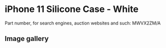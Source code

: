 
# iPhone 11 Silicone Case - White

Part number, for search engines, auction websites and such: MWVX2ZM/A

## Image gallery

<div style={{ width: '100%', maxWidth: '768px' }}>
<GalleryComponent
    images={[
      {
        original: "/everysource/MWVX2.webp",
        thumbnail: "/everypreview/MWVX2.webp",
      },
      {
        original: "/everysource/MWVX2_AV1_BLACK.webp",
        thumbnail: "/everypreview/MWVX2_AV1_BLACK.webp",
      },
      {
        original: "/everysource/MWVX2_AV2.webp",
        thumbnail: "/everypreview/MWVX2_AV2.webp",
      },
      {
        original: "/everysource/MWVX2_AV3.webp",
        thumbnail: "/everypreview/MWVX2_AV3.webp",
      },
      {
        original: "/everysource/MWVX2_AV4.webp",
        thumbnail: "/everypreview/MWVX2_AV4.webp",
      },
      {
        original: "/everysource/MWVX2_AV5.webp",
        thumbnail: "/everypreview/MWVX2_AV5.webp",
      },
      {
        original: "/everysource/MWVX2_AV6.webp",
        thumbnail: "/everypreview/MWVX2_AV6.webp",
      },
      {
        original: "/everysource/MWVX2_AV7.webp",
        thumbnail: "/everypreview/MWVX2_AV7.webp",
      }
    ]}
  />
</div>
